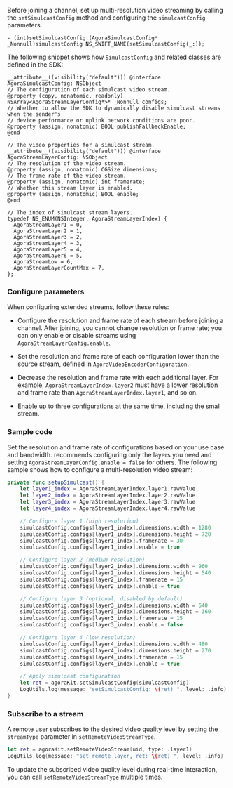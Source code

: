 <PlatformWrapper platform="ios, macos">

Before joining a channel, set up multi-resolution video streaming by calling the `setSimulcastConfig` method and configuring the `simulcastConfig` parameters.

```objc
- (int)setSimulcastConfig:(AgoraSimulcastConfig* _Nonnull)simulcastConfig NS_SWIFT_NAME(setSimulcastConfig(_:));
```

The following snippet shows how `SimulcastConfig` and related classes are defined in the SDK:

```objc
__attribute__((visibility("default"))) @interface AgoraSimulcastConfig: NSObject
// The configuration of each simulcast video stream.
@property (copy, nonatomic, readonly) NSArray<AgoraStreamLayerConfig*>* _Nonnull configs;
// Whether to allow the SDK to dynamically disable simulcast streams when the sender's
// device performance or uplink network conditions are poor.
@property (assign, nonatomic) BOOL publishFallbackEnable;
@end

// The video properties for a simulcast stream.
__attribute__((visibility("default"))) @interface AgoraStreamLayerConfig: NSObject
// The resolution of the video stream.
@property (assign, nonatomic) CGSize dimensions;
// The frame rate of the video stream.
@property (assign, nonatomic) int framerate;
// Whether this stream layer is enabled.
@property (assign, nonatomic) BOOL enable;
@end

// The index of simulcast stream layers.
typedef NS_ENUM(NSInteger, AgoraStreamLayerIndex) {
  AgoraStreamLayer1 = 0,
  AgoraStreamLayer2 = 1,
  AgoraStreamLayer3 = 2,
  AgoraStreamLayer4 = 3,
  AgoraStreamLayer5 = 4,
  AgoraStreamLayer6 = 5,
  AgoraStreamLow = 6,
  AgoraStreamLayerCountMax = 7,
};
```

### Configure parameters

When configuring extended streams, follow these rules:

- Configure the resolution and frame rate of each stream before joining a channel. After joining, you cannot change resolution or frame rate; you can only enable or disable streams using `AgoraStreamLayerConfig.enable`.

- Set the resolution and frame rate of each configuration lower than the source stream, defined in `AgoraVideoEncoderConfiguration`.

- Decrease the resolution and frame rate with each additional layer. For example, `AgoraStreamLayerIndex.layer2` must have a lower resolution and frame rate than `AgoraStreamLayerIndex.layer1`, and so on.

- Enable up to three configurations at the same time, including the small stream.

### Sample code

Set the resolution and frame rate of configurations based on your use case and bandwidth. <Vg k="COMPANY" /> recommends configuring only the layers you need and setting `AgoraStreamLayerConfig.enable = false` for others. The following sample shows how to configure a multi-resolution video stream: 

```swift
private func setupSimulcast() {
    let layer1_index = AgoraStreamLayerIndex.layer1.rawValue
    let layer2_index = AgoraStreamLayerIndex.layer2.rawValue
    let layer3_index = AgoraStreamLayerIndex.layer3.rawValue
    let layer4_index = AgoraStreamLayerIndex.layer4.rawValue

    // Configure layer 1 (high resolution)
    simulcastConfig.configs[layer1_index].dimensions.width = 1280
    simulcastConfig.configs[layer1_index].dimensions.height = 720
    simulcastConfig.configs[layer1_index].framerate = 30
    simulcastConfig.configs[layer1_index].enable = true

    // Configure layer 2 (medium resolution)
    simulcastConfig.configs[layer2_index].dimensions.width = 960
    simulcastConfig.configs[layer2_index].dimensions.height = 540
    simulcastConfig.configs[layer2_index].framerate = 15
    simulcastConfig.configs[layer2_index].enable = true

    // Configure layer 3 (optional, disabled by default)
    simulcastConfig.configs[layer3_index].dimensions.width = 640
    simulcastConfig.configs[layer3_index].dimensions.height = 360
    simulcastConfig.configs[layer3_index].framerate = 15
    simulcastConfig.configs[layer3_index].enable = false

    // Configure layer 4 (low resolution)
    simulcastConfig.configs[layer4_index].dimensions.width = 480
    simulcastConfig.configs[layer4_index].dimensions.height = 270
    simulcastConfig.configs[layer4_index].framerate = 15
    simulcastConfig.configs[layer4_index].enable = true

    // Apply simulcast configuration
    let ret = agoraKit.setSimulcastConfig(simulcastConfig)
    LogUtils.log(message: "setSimulcastConfig: \(ret) ", level: .info)
}
```

### Subscribe to a stream

A remote user subscribes to the desired video quality level by setting the `streamType` parameter in `setRemoteVideoStreamType`. 

```swift
let ret = agoraKit.setRemoteVideoStream(uid, type: .layer1)
LogUtils.log(message: "set remote layer, ret: \(ret) ", level: .info)
```

To update the subscribed video quality level during real-time interaction, you can call `setRemoteVideoStreamType` multiple times.

</PlatformWrapper>
